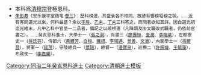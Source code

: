 {{Navbox
|name = 同治二年癸亥恩科殿試金榜
|title = 同治二年（[[1863年]]）癸亥恩科殿試金榜
|titlestyle = background-color:#FFD700;
|image =
|style = width:100%;text-align:center; 
|groupstyle = text-align:center; background-color:#FFD700;
|liststyle = text-align:center;
|state = {{{state<includeonly>|collapsed</includeonly>}}}
|group1 = 第一甲<br>賜進士及第<br>共3名
|list1 = '''[[翁曾源]]''' - '''[[龔承鈞]]''' - '''[[张之洞|張之洞]]'''

|group2 = 第二甲<br>賜進士出身<br>共78名
|list2 = [[周蘭|周　蘭]] - [[夏子鐊]] - [[龔顯曾]] - [[陳翼|陳　翼]] - [[廖壽恆]] - [[光炘|光　炘]] - [[邊寶泉]] - [[楊仲愈]] - [[莊子楨]] - [[黃體芳]]<br>[[羅振雲]] - [[何繼儼]] - [[朱庚|朱　庚]] - [[王緒曾]] - [[解煜|解　煜]] - [[許振禕]] - [[王炳 (同治進士)|王　炳]] - [[張相宇]] - [[胡隆洵]] - [[胡有誠]]<br>[[郭懷仁]] - [[曹煒|曹　煒]] - [[謝樹棠]] - [[王椿蔭]] - [[曾國霖]] - [[呂式槤]] - [[周維翰]] - [[何文涵]] - [[陳樹勳]] - [[白桓|白　桓]]<br>[[梅啓熙]] - [[鐵祺|鐵　祺]] - [[黃基|黃　基]] - [[蔣維垣]] - [[吳宣璣]] - [[鄒振岳]] - [[鄂芳|鄂　芳]] - [[周聲澍]] -[[奎潤|宗室奎潤]]- [[吳廷芬]]<br>[[李萃吉]] - [[李端棻]] - [[高學瀛]] - [[張鵬翼]] - [[裴蔭森]] - [[劉嘉幹]] - [[高梧|高　梧]] - [[方恭銘]] - [[李嘉樂]] - [[尹琳基]]<br>[[陳錦 (同治進士)|陳　錦]] - [[張懷恩]] - [[方朝覲]] - [[劉燡|劉　燡]] - [[張攀桂]] - [[馮爾昌]] - [[陸爾熙]] - [[伍錫釗]] - [[祁德昌]] - [[王縡|王　縡]]<br>[[李士塏]] - [[樓譽普]] - [[沈寶枬]] - [[王冕南]] - [[劉曾|劉　曾]] -[[宗室承福]]- [[彭君穀]] - [[李端遇]] - [[李時乾|李時-{乾}-]] - [[裴峻德]]<br>[[郝榮街]] - [[劉子鏡]] - [[劉錫金]] - [[雲茂濟]] - [[李璲|李　璲]] - [[陳振瀛]] - [[凌卿雲]] - [[王寶善]]<span style="color: #FFFFFF;"> - －－－ - －－－</span>

|group3 = 第三甲<br>賜同進士出身<br>共119名
|list3 = [[景善|景　善]] - [[朱熙宇]] - [[黃謀烈]] - [[王文棨]] - [[王鴻飛]] - [[余培軒]] - [[張觀準]] - [[容鶴齡]] - [[文澂|文　澂]] - [[中元 (同治進士)|中　元]]<br>[[鄭夢錦]] - [[王景賢]] - [[陳鳳翥]] - [[柳懷珍]] - [[邊崇瑄]] - [[胡清瑞]] - [[王炳燿]] - [[王毓藻]] - [[符兆鵬]] - [[黃桂丹]]<br>[[黃紹薪]] - [[梁欽辰]] - [[牟樹棠]] - [[張薇|張　薇]] - [[張道淵]] - [[蕭世本]] - [[胡日宣]] - [[全士錡]] - [[楊鈞培]] - [[湯獻祥]]<br>[[孟詞宗]] - [[饒世貞]] - [[湯肇熙]] - [[劉仲篪]] - [[鄭孝銘]] - [[宋家蒸]] - [[守忠|守　忠]] - [[李振煇]] - [[顏榮階]] - [[許煥|許　煥]]<br>[[方泩|方　泩]] -[[覺羅瑛桂]]- [[徐芝淦]] - [[夏聲律]] - [[景瑞 (同治進士)|景　瑞]] - [[盛一林]] - [[譚子中]] - [[柯掄|柯　掄]] - [[孫雲|孫　雲]] - [[劉鍾麟]]<br>[[韓耀先]] - [[蘇紱|蘇　紱]] - [[延茂|延　茂]] - [[胡景辰]] - [[陳榮洙]] - [[郝紹湯]] - [[楊郊|楊　郊]] - [[夏裕綸]] - [[張旭爔]] - [[婁光|婁　光]]<br>[[李銘霍]] - [[文翰 (同治進士)|文　翰]] - [[卓誠|卓　誠]] - [[汪彥增]] - [[張瑞麟]] - [[周友檀]] - [[楊正觀]] - [[王培仁]] - [[王允善]] - [[周杰 (同治進士)|周　杰]]<br>[[廖鏡明]] - [[松齡|松　齡]] - [[高臚璟]] - [[歐陽燾]] - [[王家麟]] - [[姜桐岡]] - [[王槐三]] - [[高錫疇]] - [[蔣山 (同治進士)|蔣　山]] - [[張理澄]]<br>[[丁鳳年]] - [[周紹達]] - [[劉福田]] - [[海㪱|海　{{僻字|㪱|左文右奐}}]] - [[邢守道]] - [[羅重熙]] - [[朱景星]] - [[蕭書|蕭　書]] - [[譚定澍]] - [[魏璧文]]<br>[[蔡鍾|蔡　鍾]] - [[伊允楨]] - [[達嵩阿]] - [[馮學培]] - [[靳先登]] - [[馬騰駿]] - [[趙國華]] - [[王懋昭 (同治進士)|王懋昭]] - [[何玉福]] - [[袁允治]]<br>[[劉大壯]] - [[姚暹|姚　暹]] - [[張炳烿]] - [[常忠|常　忠]] - [[程仰周]] - [[董雷琦]] - [[朱昌言]] - [[張蕙圃]] - [[梁士鶴]] - [[章光斗]]<br>[[孔廣謨]] - [[毛立之]] - [[劉壽梅]] - [[彭九齡]] - [[李仲鸞]] - [[周信之]] - [[張元一]] - [[馬理|馬　理]] - [[史大立]]<span style="color: #FFFFFF;"> - －－－</span>
|belowstyle = text-align: center; background-color:#FFD700;
|below='''前一科：[[Template:同治元年壬戌科殿試金榜|同治元年壬戌科]]　'''·'''　後一科：[[Template:同治四年乙丑科殿試金榜|同治四年乙丑科]]'''<br>'''同科進士：[[Template:同治二年癸亥恩科繙譯進士金榜|同治二年癸亥繙譯恩科]]、[[Template:同治二年癸亥恩科武殿試金榜|同治二年癸亥武恩科]]'''
}}
[[Category:同治二年癸亥恩科進士]]
<noinclude>
[[Category:同治二年癸亥恩科進士| ]]
[[Category:清朝進士模板]]
*本科爲[[清穆宗]]登極恩科。
*<small>[[朱彭寿]]《安乐康平室随笔·[[s:安樂康平室隨筆/卷3|卷三]]》：歷科榜運，其盛衰各不相同，故諺有響榜啞榜之說。……近有客問道光以來，何科最盛？余以[[Template:道光十二年壬辰恩科殿試金榜|壬辰]]、[[Template:道光十五年乙未科殿試金榜|乙未]]、[[Template:道光二十七年丁未科殿試金榜|丁未]]三科答之，而問者欲知其詳。因自道光初迄光緒末，凡甲乙科中官至一二品者，備記之以覘榜運（凡降調及由文職改武職者，仍依前官書之）。……癸亥恩科進士，大學士一（[[張之洞]]），尚書三（[[廖壽恒]]、[[奎潤]]、[[李端棻]]），左都禦史一（[[吳廷芬]]），侍郎六（[[黃體芳]]、[[白桓]]、[[鐵祺]]、[[李端遇]]、[[景善]]、[[文澂]]），內閣學士一（[[馮爾昌]]），將軍一（[[延茂]]），守陵總兵一（[[景瑞]]），總督一（[[邊寶泉]]），巡撫二（[[許振禕]]、[[王毓藻]]），布政使一（[[李嘉樂]]）。</small>
</noinclude>